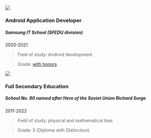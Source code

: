 
<Logo>
  <img src="/img/samsung-logo.png" />
</Logo>

### Android Application Developer

##### Samsung IT School (SFEDU division)

2020-2021

> Field of study: Android development

> Grade: [with honors](https://myitschool.ru/edu/local/samsung/cert/download.php?id=1123583172&token=eab42011-9457-463f-ac9a-a5f6caf3828c&lang=en)

<Logo>
  <img src="/img/school-logo.png" />
</Logo>

### Full Secondary Education

##### School No. 80 named after Hero of the Soviet Union Richard Sorge

2011-2022

> Field of study: physical and mathematical bias

> Grade: 5 (Diploma with Distinction)
